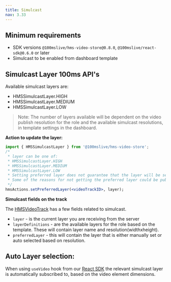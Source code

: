 ```yaml
---
title: Simulcast
nav: 3.33
---
```


## Minimum requirements

- SDK versions `@100mslive/hms-video-store@0.8.0`, `@100mslive/react-sdk@0.6.0` or later
- Simulcast to be enabled from dashboard template

## Simulcast Layer 100ms API's

Available simulcast layers are:
- HMSSimulcastLayer.HIGH
- HMSSimulcastLayer.MEDIUM
- HMSSimulcastLayer.LOW

> Note: The number of layers available will be dependent on the video publish resolution for the role and the available simulcast resolutions, in template settings in the dashboard.

**Action to update the layer:**

```jsx
import { HMSSimulcastLayer } from '@100mslive/hms-video-store';
/*
 * layer can be one of:
 * HMSSimulcastLayer.HIGH
 * HMSSimulcastLayer.MEDIUM
 * HMSSimulcastLayer.LOW
 * Setting preferred layer does not guarantee that the layer will be selected. The server tries to give you that preferred layer when possible. Otheriwse, it will pick the next closest layer.
 * Some of the reasons for not getting the preferred layer could be publisher is not publishing that layer or your download bandwidth is not good enough to handle that layer.
 */
hmsActions.setPreferredLayer(<videoTrackID>, layer);
```

**Simulcast fields on the track**

The [HMSVideoTrack](/api-reference/javascript/v2/interfaces/HMSVideoTrack) has a few fields related to simulcast.

- `layer` - is the current layer you are receiving from the server
- `layerDefinitions` - are the available layers for the role based on the template. These will contain layer name and resolution(widthxheight).
- `preferredLayer` - this will contain the layer that is either manually set or auto selected based on resolution.

## Auto Layer selection:

When using `useVideo` hook from our [React SDK](https://www.npmjs.com/package/@100mslive/react-sdk) the relevant simulcast layer is automatically subscribed to, based on the video element dimensions.
